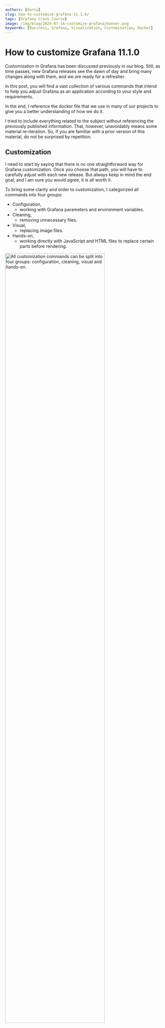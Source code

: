 ```yaml
---
authors: [daria]
slug: how-to-customize-grafana-11.1.0/
tags: [Grafana Crash Course]
image: /img/blog/2024-07-14-customize-grafana/banner.png
keywords: [Business, Grafana, Visualization, Customization, Docker]
---
```



# How to customize Grafana 11.1.0

Customization in Grafana has been discussed previously in our blog. Still, as time passes, new Grafana releases see the dawn of day and bring many changes along with them, and we are ready for a refresher.

In this post, you will find a vast collection of various commands that intend to help you adjust Grafana as an application according to your style and requirements.

In the end, I reference the docker file that we use in many of our projects to give you a better understanding of how we do it.

I tried to include everything related to the subject without referencing the previously published information. That, however, unavoidably means some material re-iteration. So, if you are familiar with a prior version of this material, do not be surprised by repetition.

## Customization

I need to start by saying that there is no one straightforward way for Grafana customization. Once you choose that path, you will have to carefully adjust with each new release. But always keep in mind the end goal, and I am sure you would agree, it is all worth it.

To bring some clarity and order to customization, I categorized all commands into four groups:

- Configuration,
  - working with Grafana parameters and environment variables.
- Cleaning,
  - removing unnecessary files.
- Visual,
  - replacing image files.
- Hands-on,
  - working directly with JavaScript and HTML files to replace certain parts before rendering.

<Image
  title="All customization commands can be split into four groups: configuration, cleaning, visual and hands-on."
  src="/img/blog/2022-08-14-customize-grafana/customization.png"
  width="80%"
/>

Note, that version dependency differs between the customization groups.

## Configuration

### Default theme

Users have UI access to some of the Grafana configuration settings.
The **default theme** is one of them.

<Image
  title="You can set the default theme to be either Light or Dark."
  src="/img/blog/2024-07-14-customize-grafana/theme-where.png"
/>

Grafana started with dark colors, as it is believed those suit better the observability purpose.
The Light option was introduced in version 7 and became equally famous as the Dark one.

<Image
  title="You can set the default theme to be either Light or Dark."
  src="/img/blog/2024-07-14-customize-grafana/theme.png"
/>

You can make the UI style coherent by specifying the default theme for the whole Docker container by clearly assigning a value to the following environment variable.

```docker
ENV GF_USERS_DEFAULT_THEME=light
```

### Sanitize HTML

HTML sanitizing is enabled by default. If you need to use the actionable HTML tags (such as `button`, `script`, etc.), set the below to `true`.

```docker
ENV GF_PANELS_DISABLE_SANITIZE_HTML=true
```

As a side note, HTML sanitizing is one of the major settings for the [Business Text plugin](/plugins/volkovlabs-dynamictext-panel/content/#for-users). Look at the **rendering order schema for users** for more details.

### Home Dashboard

<Image
  title="Home dashboard in Grafana."
  src="/img/blog/2024-07-14-customize-grafana/home-dash.png"
/>

To set the dashboard of your choice as a **Home** dashboard, you would need to replace the `default.json` file located in `../usr/share/grafana/public/dashboards/default.json` with the file containing your JSON code.

You can do so by running the following command.

```docker
COPY dashboards/home.json /usr/share/grafana/public/dashboards/default.json
```

:::info
If the dashboard is ever modified, the Docker container has to be rebuilt with a new JSON file.
:::
If your dashboard is a part of the Application plugin, you can override the environment variable to specify a new file.

```docker
ENV GF_DASHBOARDS_DEFAULT_HOME_DASHBOARD_PATH=/var/lib/grafana/plugins/volkovlabs-app/dashboards/supervisor.json
```

### Disable Alerting and Explore

More and more applications are being built to utilize Grafana as a platform for data visualization. Those applications do not require Alerting or Explore components.

To simplify your Grafana interface, consider disabling those features by including the following environment variables.

```docker
# Explore
ENV GF_EXPLORE_ENABLED=false

# Alerting
ENV GF_ALERTING_ENABLED=false
ENV GF_UNIFIED_ALERTING_ENABLED=false
```

<Image
  title="Consider disabling the features that are not needed."
  src="/img/blog/2024-07-14-customize-grafana/alert-menu.png"
/>

### Anonymous Authentication

In some cases, you might need to remove the login page completely and make a dashboard available for the public. For that, you would need to allow Anonymous access.

```docker
ENV GF_AUTH_ANONYMOUS_ENABLED=true
ENV GF_AUTH_BASIC_ENABLED=false
```

### Main Organization

To update the name of the Main Organization, update the binary file `grafana-server`. The new name should be exactly 9 letters to avoid memory issues.

```docker
RUN sed -i 's|Main Org.|AwsomeOrg|g' /usr/share/grafana/bin/grafana-server
```

<Image
  title="UI menu where the Organization name parameter can be changed."
  src="/img/blog/2024-07-14-customize-grafana/main-org.png"
  width="60%"
/>

## Visual

For any command from the Visual group, you need to start by creating an SVG or PNG file to replace its default analog.

### Bookmark Icon (Favicon)

The favicon is the icon next to the application title on the browser tab.

<Image
  title="The favicon is the icon next to the application title on the browser tab."
  src="/img/blog/2024-07-14-customize-grafana/favicon.png"
/>

To have your own, you can replace `fav32.png` and `apple-touch-icon.png` with the images of your choice.

Use the following command for that.

```docker
COPY img/fav32.png /usr/share/grafana/public/img/fav32.png
COPY img/fav32.png /usr/share/grafana/public/img/apple-touch-icon.png
```

### Logo

The logo on the Login page is the first graphical element that users want to change.

<Image
  title="The logo is an image in the middle of the login page."
  src="/img/blog/2024-07-14-customize-grafana/logo.png"
/>

The big Grafana icon, the first image that draws users' attention when they open the application, can be customized by substituting the `grafana_icon.svg` file located in `../usr/share/grafana/public/img/`.

```docker
COPY img/logo.svg /usr/share/grafana/public/img/grafana_icon.svg
```

### Login Background

<Image
  title="The background image is configurable for Light and Dark themes."
  src="/img/blog/2024-07-14-customize-grafana/background.png"
/>

When customizing the background image, replace images for both themes. You can go with the same picture, but both files need to be replaced.

```docker
COPY img/background.svg /usr/share/grafana/public/img/g8_login_dark.svg
COPY img/background.svg /usr/share/grafana/public/img/g8_login_light.svg
```

## Hands-on (JavaScript and HMTL)

Many elements are hard-coded and the only way to customize them is to alter the source code file before rendering the Docker container.

### Update Navigation (Mega) Menu and help menu

The help menu opens when a user clicks on a question mark in a circle located in the top right corner.

<Image
  title="Grafana application name and version in the help menu."
  src="/img/blog/2024-07-14-customize-grafana/help-menu.png"
  width="40%"
/>

The mega menu is the left-side menu added in Grafana 9.5. It's hard-coded and there is no way to update it via the UI.

<Image
  title="You can control the mega menu of your application."
  src="/img/blog/2024-07-14-customize-grafana/mega-menu.png"
  width="60%"
/>

Below is an example of how you can update the help and mega menu.

```docker
## Update Mega and Help menu
RUN sed -i "s|\[\[.NavTree\]\],|nav,|g; \
    s|window.grafanaBootData = {| \
    let nav = [[.NavTree]]; \
    const alerting = nav.find((element) => element.id === 'alerting'); \
    if (alerting) { alerting['url'] = '/alerting/list'; } \
    const dashboards = nav.find((element) => element.id === 'dashboards/browse'); \
    if (dashboards) { dashboards['children'] = [];} \
    const connections = nav.find((element) => element.id === 'connections'); \
    if (connections) { connections['url'] = '/datasources'; connections['children'].shift(); } \
    const help = nav.find((element) => element.id === 'help'); \
    if (help) { help['subTitle'] = 'Business Suite 4.0.0'; help['children'] = [];} \
    window.grafanaBootData = {|g" \
    /usr/share/grafana/public/views/index.html
```

The menu elements can be added using JavaScript when rendering.

```docker
RUN sed -i 's|\[navigation.app_sections\]|\[navigation.app_sections\]\nvolkovlabs-app=root|g' /usr/share/grafana/conf/defaults.ini
```

### Replace with regex

The application title (the name that appears on the browser tab), login page title, and bottom-page links are trickier than others. The files keeping those settings are scattered in various locations depending on the Grafana version.

To simplify customization, we use a regex pattern to find all occurrences and alter them accordingly.

#### Application Title

<Image
  title="Application title (the name that appears in the browser tab)."
  src="/img/blog/2024-07-14-customize-grafana/application-title.png"
/>

```docker
RUN find /usr/share/grafana/public/build/ -name *.js \
## Update Title
    -exec sed -i 's|AppTitle="Grafana"|AppTitle="Business Suite"|g' {} \; \
```

#### Login Title

<Image
  title="The title on the login page."
  src="/img/blog/2024-07-14-customize-grafana/login-title.png"
/>

```docker
RUN find /usr/share/grafana/public/build/ -name *.js \
## Update Login Title
    -exec sed -i 's|LoginTitle="Welcome to Grafana"|LoginTitle="Business Suite for Grafana"|g' {} \; \
```

#### Login Footer

<Image
  title="The bottom-placed links are configurable (names/URLs). You as well can remove them altogether."
  src="/img/blog/2024-07-14-customize-grafana/footer.png"
/>

```docker
RUN find /usr/share/grafana/public/build/ -name *.js \
## Remove Documentation, Support, Community in the Footer
    -exec sed -i 's|\[{target:"_blank",id:"documentation".*grafana_footer"}\]|\[\]|g' {} \; \
## Remove Edition in the Footer
    -exec sed -i 's|({target:"_blank",id:"license",.*licenseUrl})|()|g' {} \; \
## Remove Version in the Footer
    -exec sed -i 's|({target:"_blank",id:"version",.*CHANGELOG.md":void 0})|()|g' {} \; \
```

#### The news icon

You can remove the news icon if needed.

<Image
  title="The news icon located in the top-right corner."
  src="/img/blog/2024-07-14-customize-grafana/news-icon.png"
  width="70%"
/>

```docker
RUN find /usr/share/grafana/public/build/ -name *.js \
## Remove News icon
    -exec sed -i 's|..createElement(....,{className:.,onClick:.,iconOnly:!0,icon:"rss","aria-label":"News"})|null|g' {} \; \
```

#### The Open Source menu access

You can remove the open source menu if needed.

<Image
  title="The open source menu icon located in the top-right corner."
  src="/img/blog/2024-07-14-customize-grafana/open-source-menu.png"
  width="70%"
/>

```docker
RUN find /usr/share/grafana/public/build/ -name *.js \
## Remove Open Source icon
    -exec sed -i 's|.push({target:"_blank",id:"version",text:`${..edition}${.}`,url:..licenseUrl,icon:"external-link-alt"})||g' {} \;
```

## Cleaning

Grafana offers a lot of data sources to connect with by default along with numerous native visualization panels.

No doubt, it is an impressive and convenient functionality especially when you just getting yourself acquainted with Grafana. However, when you are ready to build an application, you might want to consider removing access to unnecessary plugins and pre-installed panels for two reasons:

- keep your application clean looking, to avoid clutter in the Grafana UI.
- reduce the size of your docker container.

### Remove native visualization panels

<Image
  title="Consider keeping the limited set of native visualization panels."
  src="/img/blog/2024-07-14-customize-grafana/remove-viz-panels.png"
  width="70%"
/>

Below are some examples of removing native Grafana plugins.

```docker
RUN rm -rf /usr/share/grafana/public/app/plugins/panel/alertlist \
    /usr/share/grafana/public/app/plugins/panel/annolist \
    /usr/share/grafana/public/app/plugins/panel/dashlist \
    /usr/share/grafana/public/app/plugins/panel/news \
    /usr/share/grafana/public/app/plugins/panel/geomap \
    /usr/share/grafana/public/app/plugins/panel/table-old \
    /usr/share/grafana/public/app/plugins/panel/traces \
    /usr/share/grafana/public/app/plugins/panel/flamegraph
```

### Remove native data sources

<Image
  title="Consider keeping the limited set of data source plugins."
  src="/img/blog/2024-07-14-customize-grafana/many-few-ds.png"
/>

Below are some examples of removing unnecessary Grafana data sources.

```docker
RUN rm -rf /usr/share/grafana/public/app/plugins/datasource/elasticsearch /usr/share/grafana/public/build/elasticsearch* \
    /usr/share/grafana/public/app/plugins/datasource/graphite /usr/share/grafana/public/build/graphite* \
    /usr/share/grafana/public/app/plugins/datasource/opentsdb /usr/share/grafana/public/build/opentsdb* \
    /usr/share/grafana/public/app/plugins/datasource/influxdb /usr/share/grafana/public/build/influxdb* \
    /usr/share/grafana/public/app/plugins/datasource/mssql /usr/share/grafana/public/build/mssql* \
    /usr/share/grafana/public/app/plugins/datasource/mysql /usr/share/grafana/public/build/mysql* \
    /usr/share/grafana/public/app/plugins/datasource/tempo /usr/share/grafana/public/build/tempo* \
    /usr/share/grafana/public/app/plugins/datasource/jaeger /usr/share/grafana/public/build/jaeger* \
    /usr/share/grafana/public/app/plugins/datasource/zipkin /usr/share/grafana/public/build/zipkin* \
    /usr/share/grafana/public/app/plugins/datasource/azuremonitor /usr/share/grafana/public/build/azureMonitor* \
    /usr/share/grafana/public/app/plugins/datasource/cloudwatch /usr/share/grafana/public/build/cloudwatch* \
    /usr/share/grafana/public/app/plugins/datasource/cloud-monitoring /usr/share/grafana/public/build/cloudMonitoring* \
    /usr/share/grafana/public/app/plugins/datasource/parca /usr/share/grafana/public/build/parca* \
    /usr/share/grafana/public/app/plugins/datasource/phlare /usr/share/grafana/public/build/phlare* \
    /usr/share/grafana/public/app/plugins/datasource/grafana-pyroscope-datasource /usr/share/grafana/public/build/pyroscope*
## Remove Cloud and Enterprise categories
RUN find /usr/share/grafana/public/build/ -name *.js \
    -exec sed -i 's|.id==="enterprise"|.id==="notanenterprise"|g' {} \; \
    -exec sed -i 's|.id==="cloud"|.id==="notacloud"|g' {} \;
```

The following article was published more than a year ago, I still recommend reviewing it if you need more details about the cleaning in Grafana.

<BlogPost
  href="/blog/native-grafana-plugins-20230409/"
  title="Spring cleaning in Grafana."
  src="/img/blog/2023-04-09-native-grafana-plugins/banner.png"
/>

## Docker file

:::info Grafana Version

Below we reference the GitHub latest docker file that we use for our Grafana docker build.
It is constantly getting updated with all the latest configuration commands we were able to identify.

:::

<Code
  url="https://github.com/VolkovLabs/volkovlabs-app/blob/main/Dockerfile"
  language="docker"
/>

## Customization for Direct Windows/Mac installation

When Grafana is installed in a Docker container, all commands can be specified in one configuration file (a Docker file) and to take effect a Docker container has to be rebuilt.

Customization for Direct Windows/Mac installation is different.

- For the configuration group command, specify them in the configuration file (in my installation, it is C:\Program Files\GrafanaLabs\grafana\conf\defaults.ini)

However, please keep in mind the command name difference. Below is one example.

| Windows                      | Docker file                              |
| ---------------------------- | ---------------------------------------- |
| disable_sanitize_html = true | ENV GF_PANELS_DISABLE_SANITIZE_HTML=true |

- Commands that fall into the cleaning (removing files), visual(replacing SVG), hands-on(updating JavaScript/HTML code) have to be performed either manually or via your automated scripts.

:::info Windows installation
You still can use everything from this article as your guide, to get an idea of what is possible to customize and how.
:::

## Customization of previous Grafana versions

In order to find the customization command collection for a particular Grafana version, feel free to search in our GitHub repository. You might be lucky and find what you need.

<Image
  title="You can get the customization commands for a particular Grafana version."
  src="/img/blog/2024-07-14-customize-grafana/github.png"
/>

## Feedback

Feel free to reach out with anything else you were able to identify, we will gladly include that into our collection.
